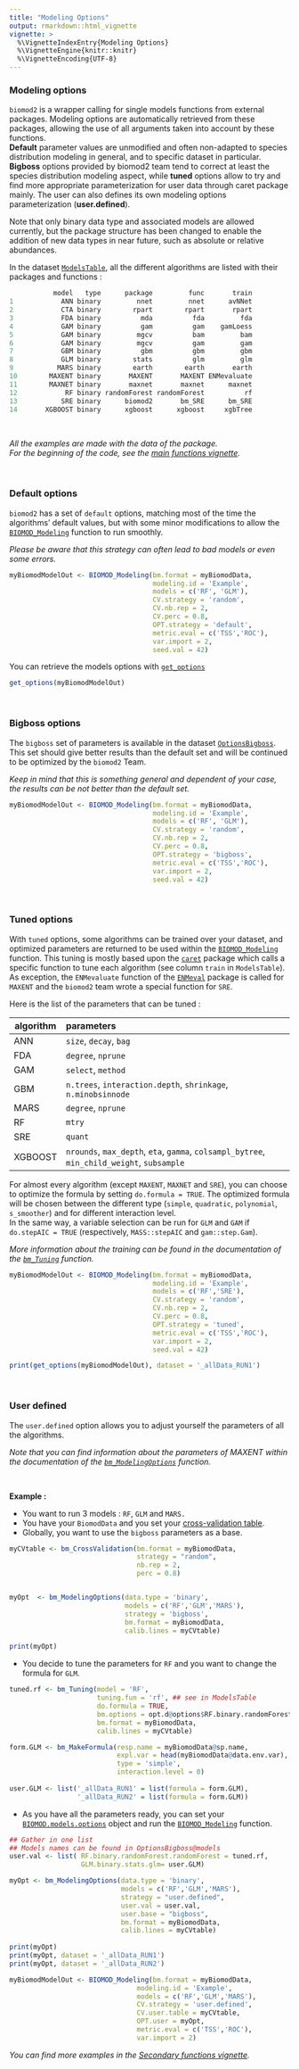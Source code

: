 ```yaml
---
title: "Modeling Options"
output: rmarkdown::html_vignette
vignette: >
  %\VignetteIndexEntry{Modeling Options}
  %\VignetteEngine{knitr::knitr}
  %\VignetteEncoding{UTF-8}
---
```


<link rel="stylesheet" href="https://cdnjs.cloudflare.com/ajax/libs/font-awesome/6.0.0/css/all.min.css" />


### <i class="fa-solid fa-address-card"></i> Modeling options 

`biomod2` is a wrapper calling for single models functions from external packages. Modeling options are automatically retrieved from these packages, allowing the use of all arguments taken into account by these functions.  
**Default** parameter values are unmodified and often non-adapted to species distribution modeling in general, and to specific dataset in particular. **Bigboss** options provided by biomod2 team tend to correct at least the species distribution modeling aspect, while **tuned** options allow to try and find more appropriate parameterization for user data through caret package mainly. The user can also defines its own modeling options parameterization (**user.defined**).

Note that only binary data type and associated models are allowed currently, but the package structure has been changed to enable the addition of new data types in near future, such as absolute or relative abundances.

In the dataset [`ModelsTable`](../reference/ModelsTable.html), all the different algorithms are listed with their packages and functions :

```R
           model   type      package         func       train
1            ANN binary         nnet         nnet      avNNet
2            CTA binary        rpart        rpart       rpart
3            FDA binary          mda          fda         fda
4            GAM binary          gam          gam    gamLoess
5            GAM binary         mgcv          bam         bam
6            GAM binary         mgcv          gam         gam
7            GBM binary          gbm          gbm         gbm
8            GLM binary        stats          glm         glm
9           MARS binary        earth        earth       earth
10        MAXENT binary       MAXENT       MAXENT ENMevaluate
11        MAXNET binary       maxnet       maxnet      maxnet
12            RF binary randomForest randomForest          rf
13           SRE binary      biomod2       bm_SRE      bm_SRE
14       XGBOOST binary      xgboost      xgboost     xgbTree
```
<br/>

*All the examples are made with the data of the package.* <br/>
*For the beginning of the code, see the [main functions vignette](examples_1_mainFunctions.html).*

<br/>


### <i class="fa-solid fa-database"></i> Default options 

`biomod2` has a set of `default` options, matching most of the time the algorithms' default values, but with some minor modifications to allow the [`BIOMOD_Modeling`](../reference/BIOMOD_Modeling.html) function to run smoothly. <br/>

*Please be aware that this strategy can often lead to bad models or even some errors.*

```R
myBiomodModelOut <- BIOMOD_Modeling(bm.format = myBiomodData,
                                    modeling.id = 'Example',
                                    models = c('RF', 'GLM'),
                                    CV.strategy = 'random',
                                    CV.nb.rep = 2,
                                    CV.perc = 0.8,
                                    OPT.strategy = 'default',
                                    metric.eval = c('TSS','ROC'),
                                    var.import = 2,
                                    seed.val = 42)
```
You can retrieve the models options with [`get_options`](../reference/getters.out.html)

```R
get_options(myBiomodModelOut)
```
<br/>


### <i class="fa-solid fa-hand-fist"></i> Bigboss options 

The `bigboss` set of parameters is available in the dataset [`OptionsBigboss`](../reference/OptionsBigboss.html). This set should give better results than the default set and will be continued to be optimized by the `biomod2` Team. <br/>

*Keep in mind that this is something general and dependent of your case, the results can be not better than the default set.*

```R
myBiomodModelOut <- BIOMOD_Modeling(bm.format = myBiomodData,
                                    modeling.id = 'Example',
                                    models = c('RF', 'GLM'),
                                    CV.strategy = 'random',
                                    CV.nb.rep = 2,
                                    CV.perc = 0.8,
                                    OPT.strategy = 'bigboss',
                                    metric.eval = c('TSS','ROC'),
                                    var.import = 2,
                                    seed.val = 42)
```
<br/>


### <i class="fa-solid fa-gears"></i> Tuned options

With `tuned` options, some algorithms can be trained over your dataset, and optimized parameters are returned to be used within the [`BIOMOD_Modeling`](../reference/BIOMOD_Modeling.html) function. This tuning is mostly based upon the [`caret`](http://topepo.github.io/caret/) package which calls a specific function to tune each algorithm (see column `train` in `ModelsTable`). As exception, the `ENMevaluate` function of the [`ENMeval`](https://jamiemkass.github.io/ENMeval/) package is called for `MAXENT` and the `biomod2` team wrote a special function for `SRE`.

Here is the list of the parameters that can be tuned :

| algorithm     | parameters                                                                                 |
| --------------| :------------------------------------------------------------------------------------------|
| ANN           | `size`, `decay`, `bag`                                                                     |
| FDA           | `degree`, `nprune`                                                                         |
| GAM           | `select`, `method`                                                                         |
| GBM           | `n.trees`, `interaction.depth`, `shrinkage`, `n.minobsinnode`                              |
| MARS          | `degree`, `nprune`                                                                         |
| RF            | `mtry`                                                                                     |
| SRE           | `quant`                                                                                    |
| XGBOOST       | `nrounds`, `max_depth`, `eta`, `gamma`, `colsampl_bytree`, `min_child_weight`, `subsample` |


For almost every algorithm (except `MAXENT`, `MAXNET` and `SRE`), you can choose to optimize the formula by setting `do.formula = TRUE`. The optimized formula will be chosen between the different type (`simple`, `quadratic`, `polynomial`, `s_smoother`) and for different interaction level.    
In the same way, a variable selection can be run for `GLM` and `GAM` if `do.stepAIC = TRUE` (respectively, `MASS::stepAIC` and `gam::step.Gam`). <br/>

*More information about the training can be found in the documentation of the [`bm_Tuning`](../reference/bm_tuning.html) function.*


```R
myBiomodModelOut <- BIOMOD_Modeling(bm.format = myBiomodData,
                                    modeling.id = 'Example',
                                    models = c('RF','SRE'),
                                    CV.strategy = 'random',
                                    CV.nb.rep = 2,
                                    CV.perc = 0.8,
                                    OPT.strategy = 'tuned',
                                    metric.eval = c('TSS','ROC'),
                                    var.import = 2,
                                    seed.val = 42)

print(get_options(myBiomodModelOut), dataset = '_allData_RUN1')                                    
```

<br/>


### <i class="fa-solid fa-pen"></i> User defined

The `user.defined` option allows you to adjust yourself the parameters of all the algorithms. 

*Note that you can find information about the parameters of MAXENT within the documentation of the [`bm_ModelingOptions`](../reference/bm_ModelingOptions.html) function.*

<br/>


**Example :** 

- You want to run 3 models : `RF`, `GLM` and `MARS.`
- You have your `BiomodData` and you set your [cross-validation table](vignette_crossValidation.html). 
- Globally, you want to use the `bigboss` parameters as a base. 


```R
myCVtable <- bm_CrossValidation(bm.format = myBiomodData,
                                strategy = "random",
                                nb.rep = 2,
                                perc = 0.8)


myOpt  <- bm_ModelingOptions(data.type = 'binary',
                             models = c('RF','GLM','MARS'),
                             strategy = 'bigboss',
                             bm.format = myBiomodData, 
                             calib.lines = myCVtable)

print(myOpt)
```


- You decide to tune the parameters for `RF` and you want to change the formula for `GLM`.


```R
tuned.rf <- bm_Tuning(model = 'RF',
                      tuning.fun = 'rf', ## see in ModelsTable
                      do.formula = TRUE,
                      bm.options = opt.d@options$RF.binary.randomForest.randomForest,
                      bm.format = myBiomodData, 
                      calib.lines = myCVtable)

form.GLM <- bm_MakeFormula(resp.name = myBiomodData@sp.name,
                           expl.var = head(myBiomodData@data.env.var),
                           type = 'simple',
                           interaction.level = 0)
                     
user.GLM <- list('_allData_RUN1' = list(formula = form.GLM),
                 '_allData_RUN2' = list(formula = form.GLM))

```


- As you have all the parameters ready, you can set your [`BIOMOD.models.options`](../reference/BIOMOD.models.options.html) object and run the [`BIOMOD_Modeling`](../reference/BIOMOD_Modeling.html) function.


```R
## Gather in one list
## Models names can be found in OptionsBigboss@models
user.val <- list( RF.binary.randomForest.randomForest = tuned.rf,
                  GLM.binary.stats.glm= user.GLM)

myOpt <- bm_ModelingOptions(data.type = 'binary',
                            models = c('RF','GLM','MARS'),
                            strategy = "user.defined",
                            user.val = user.val,
                            user.base = "bigboss",
                            bm.format = myBiomodData, 
                            calib.lines = myCVtable)
                            
print(myOpt)
print(myOpt, dataset = '_allData_RUN1')
print(myOpt, dataset = '_allData_RUN2')

myBiomodModelOut <- BIOMOD_Modeling(bm.format = myBiomodData,
                                modeling.id = 'Example',
                                models = c('RF','GLM','MARS'),
                                CV.strategy = 'user.defined',
                                CV.user.table = myCVtable,
                                OPT.user = myOpt,
                                metric.eval = c('TSS','ROC'),
                                var.import = 2)
```

*You can find more examples in the [Secondary functions vignette](examples_2_secundaryFunctions.html).*



<br/>


